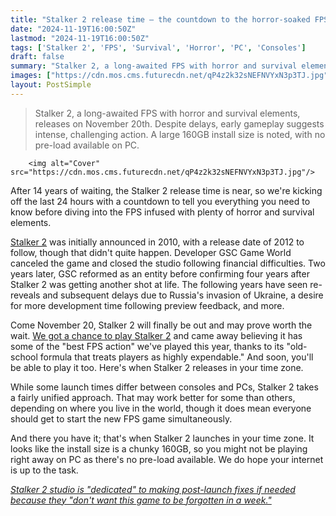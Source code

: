 ```yaml
---
title: "Stalker 2 release time – the countdown to the horror-soaked FPS is finally on after 14 years"
date: "2024-11-19T16:00:50Z"
lastmod: "2024-11-19T16:00:50Z"
tags: ['Stalker 2', 'FPS', 'Survival', 'Horror', 'PC', 'Consoles']
draft: false
summary: "Stalker 2, a long-awaited FPS with horror and survival elements, releases on November 20th.  Despite delays, early gameplay suggests intense, challenging action.  A large 160GB install size is noted, with no pre-load available on PC."
images: ["https://cdn.mos.cms.futurecdn.net/qP4z2k32sNEFNVYxN3p3TJ.jpg"]
layout: PostSimple
---
```

> Stalker 2, a long-awaited FPS with horror and survival elements, releases on November 20th.  Despite delays, early gameplay suggests intense, challenging action.  A large 160GB install size is noted, with no pre-load available on PC.


        <img alt="Cover" src="https://cdn.mos.cms.futurecdn.net/qP4z2k32sNEFNVYxN3p3TJ.jpg"/>
        
After 14 years of waiting, the Stalker 2 release time is near, so we're kicking off the last 24 hours with a countdown to tell you everything you need to know before diving into the FPS infused with plenty of horror and survival elements.

[Stalker 2](https://www.gamesradar.com/stalker-2-guide/) was initially announced in 2010, with a release date of 2012 to follow, though that didn't quite happen. Developer GSC Game World canceled the game and closed the studio following financial difficulties. Two years later, GSC reformed as an entity before confirming four years after Stalker 2 was getting another shot at life. The following years have seen re-reveals and subsequent delays due to Russia's invasion of Ukraine, a desire for more development time following preview feedback, and more.

Come November 20, Stalker 2 will finally be out and may prove worth the wait. [We got a chance to play Stalker 2](https://www.gamesradar.com/games/fps/i-got-into-a-fight-in-stalker-2-that-played-like-an-ultra-hard-roguelike-run-and-i-cant-stop-thinking-about-how-highly-expendable-it-made-me-feel/) and came away believing it has some of the "best FPS action" we've played this year, thanks to its "old-school formula that treats players as highly expendable." And soon, you'll be able to play it too. Here's when Stalker 2 releases in your time zone.



While some launch times differ between consoles and PCs, Stalker 2 takes a fairly unified approach. That may work better for some than others, depending on where you live in the world, though it does mean everyone should get to start the new FPS game simultaneously.

And there you have it; that's when Stalker 2 launches in your time zone. It looks like the install size is a chunky 160GB, so you might not be playing right away on PC as there's no pre-load available. We do hope your internet is up to the task.

[<em>Stalker 2 studio is "dedicated" to making post-launch fixes if needed because they "don't want this game to be forgotten in a week."</em>](https://www.gamesradar.com/games/fps/stalker-2-studio-dedicated-to-making-post-launch-fixes-if-needed-because-they-dont-want-this-game-to-be-forgotten-in-a-week/)
        